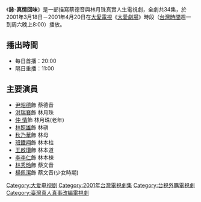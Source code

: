 {{電視節目信息框
| 名稱       = 詠-真情回味
| 圖片       = 
| 類型       = 大愛真實人生劇場
| 導演       = 
| 編劇       = 
| 演出       = 參見演員列表
| 製作人     = 
| 監製人     = 
| 片頭曲     = 
| 片尾曲     = 
| 國家       = {{ROC-TW}}
| 語言       = [[國語|國語]]
| 集數       = 34集
| 每集長     = 分鐘
| 製作單位   = 
| 電視台     = [[大愛電視台|大愛電視台]]
| 播出國家   = {{TWN}}
| 開始       = 2001年3月18日
| 結束       = 2001年4月20日
}}
《'''詠-真情回味'''》是一部描寫蔡德音與林月珠真實人生電視劇，全劇共34集，於2001年3月18日－2001年4月20日在[[大愛電視|大愛電視]]《[[大愛劇場|大愛劇場]]》時段（[[台灣時間|台灣時間]]週一到周六晚上8:00）播放。

==播出時間==
*每日首播：20:00
*隔日重播：11:00
==主要演員==
*[[尹昭德|尹昭德]]飾 蔡德音
*[[洪瑞襄|洪瑞襄]]飾 林月珠
*[[仲__情|仲  情]]飾 林月珠(老年)
*[[林照雄|林照雄]]飾 林禛
*[[秋乃華|秋乃華]]飾 林母
*[[班鐵翔|班鐵翔]]飾 林本柱
*[[王啟瓚|王啟瓚]]飾 林本道
*[[李李仁|李李仁]]飾 林本棟
*[[林秀玲|林秀玲]]飾 蔡文音
*[[楊佩潔|楊佩潔]]飾 蔡文音(少女時期)

{{電視節目的變遷
|電視台=[[大愛電視台|大愛電視台]]
|播放檔次=九點檔（每天晚上9:00）節目
|節目名稱='''詠-真情回味''' <br />2001年3月18日－2001年4月20日
|上一節目=[[日出_(大愛劇場)|日出]] <br />2001年2月22日－2001年3月17日
|下一節目=[[阿母醒來吧|阿母醒來吧]] <br />2001年4月21日－2001年5月14日
}}
{{大愛劇場}}
[[Category:大爱电视剧|Category:大爱电视剧]]
[[Category:2001年台灣電視劇集|Category:2001年台灣電視劇集]]
[[Category:台視外購電視劇|Category:台視外購電視劇]]
[[Category:臺灣真人真事改編電視劇|Category:臺灣真人真事改編電視劇]]